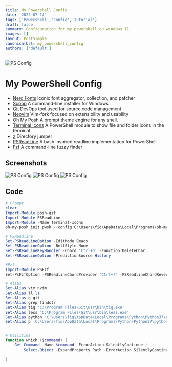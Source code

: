 ```yaml
---
title: My Powershell Config
date: '2022-07-14'
tags: ['Powershell','Config','Tutorial']
draft: false
summary: Configuration for my powershell on windows 11
images: []
layout: PostSimple
canonicalUrl: my_powershell_config
authors: ['default']
---
```


<img className="inline" src="https://github.com/fiqgant/My-PowerShell-Config/raw/main/Images/SS_1.png" alt="PS Config" />

# My PowerShell Config
- [Nerd Fonts](https://www.nerdfonts.com/) Iconic font aggregator, collection, and patcher
- [Scoop](https://scoop.sh/) A command-line installer for Windows
- [Git](https://git-scm.com/) DevOps tool used for source code management
- [Neovim](https://github.com/neovim/neovim) Vim-fork focused on extensibility and usability
- [Oh My Posh](https://ohmyposh.dev/docs) A prompt theme engine for any shell.
- [Terminal Icons](https://github.com/devblackops/Terminal-Icons) A PowerShell module to show file and folder icons in the terminal
- [z](https://github.com/rupa/z) Directory jumper
- [PSReadLine](https://github.com/PowerShell/PSReadLine) A bash inspired readline implementation for PowerShell
- [Fzf](https://github.com/junegunn/fzf) A command-line fuzzy finder


## Screenshots
<img className="inline" src="https://github.com/fiqgant/My-PowerShell-Config/raw/main/Images/SS_1.png" alt="PS Config" />

<img className="inline" src="https://github.com/fiqgant/My-PowerShell-Config/raw/main/Images/SS_2-.png" alt="PS Config" />

<img className="inline" src="https://github.com/fiqgant/My-PowerShell-Config/raw/main/Images/SS_3.png" alt="PS Config" />


## Code

``` Powershell
# Prompt
clear
Import-Module posh-git
Import-Module PSReadLine
Import-Module -Name Terminal-Icons
oh-my-posh init pwsh --config C:\Users\fiq\AppData\Local\Programs\oh-my-posh\themes/cloud-native-azure.omp.json | Invoke-Expression

# PSReadline
Set-PSReadLineOption -EditMode Emacs
Set-PSReadLineOption -BellStyle None
Set-PSReadLineKeyHandler -Chord 'Ctrl+d' -Function DeleteChar
Set-PSReadLineOption -PredictionSource History

#Fzf
Import-Module PSFzf
Set-PsFzfOption -PSReadlineChordProvider 'Ctrl+f' -PSReadlineChordReverseHistory 'Ctrl+r'

# Alias
Set-Alias vim nvim
Set-Alias ll ls
Set-Alias g git
Set-Alias grep findstr
Set-Alias tig 'C:\Program Files\Git\usr\bin\tig.exe'
Set-Alias less 'C:\Program Files\Git\usr\bin\less.exe'
Set-Alias python 'C:\Users\fiq\AppData\Local\Programs\Python\Python37\python.exe'
Set-Alias p 'C:\Users\fiq\AppData\Local\Programs\Python\Python37\python.exe'


# Utilities
function which ($command) {
    Get-Command -Name $command -ErrorAction SilentlyContinue |
        Select-Object -ExpandProperty Path -ErrorAction SilentlyContinue
    
}